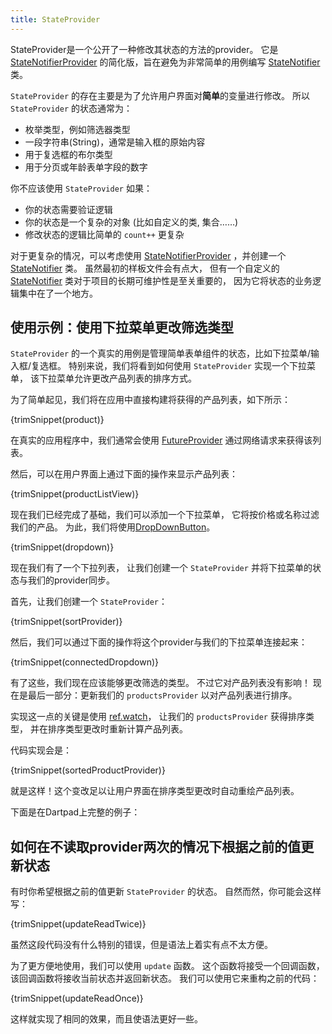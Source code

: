 ```yaml
---
title: StateProvider
---
```



StateProvider是一个公开了一种修改其状态的方法的provider。
它是 [StateNotifierProvider] 的简化版，旨在避免为非常简单的用例编写 [StateNotifier] 类。

`StateProvider` 的存在主要是为了允许用户界面对**简单**的变量进行修改。
所以`StateProvider` 的状态通常为：

- 枚举类型，例如筛选器类型
- 一段字符串(String)，通常是输入框的原始内容
- 用于复选框的布尔类型
- 用于分页或年龄表单字段的数字

你不应该使用 `StateProvider` 如果：

- 你的状态需要验证逻辑
- 你的状态是一个复杂的对象 (比如自定义的类, 集合……)
- 修改状态的逻辑比简单的 `count++` 更复杂

对于更复杂的情况，可以考虑使用 [StateNotifierProvider] ，并创建一个 [StateNotifier] 类。
虽然最初的样板文件会有点大，
但有一个自定义的 [StateNotifier] 类对于项目的长期可维护性是至关重要的，
因为它将状态的业务逻辑集中在了一个地方。

## 使用示例：使用下拉菜单更改筛选类型

`StateProvider` 的一个真实的用例是管理简单表单组件的状态，比如下拉菜单/输入框/复选框。
特别来说，我们将看到如何使用 `StateProvider` 实现一个下拉菜单，
该下拉菜单允许更改产品列表的排序方式。

为了简单起见，我们将在应用中直接构建将获得的产品列表，如下所示：

<CodeBlock>{trimSnippet(product)}</CodeBlock>

在真实的应用程序中，我们通常会使用 [FutureProvider] 通过网络请求来获得该列表。

然后，可以在用户界面上通过下面的操作来显示产品列表：

<CodeBlock>{trimSnippet(productListView)}</CodeBlock>

现在我们已经完成了基础，我们可以添加一个下拉菜单，
它将按价格或名称过滤我们的产品。
为此，我们将使用[DropDownButton](https://api.flutter.dev/flutter/material/DropdownButton-class.html)。

<CodeBlock>{trimSnippet(dropdown)}</CodeBlock>

现在我们有了一个下拉列表，
让我们创建一个 `StateProvider` 并将下拉菜单的状态与我们的provider同步。

首先，让我们创建一个 `StateProvider`：

<CodeBlock>{trimSnippet(sortProvider)}</CodeBlock>

然后，我们可以通过下面的操作将这个provider与我们的下拉菜单连接起来：

<CodeBlock>{trimSnippet(connectedDropdown)}</CodeBlock>

有了这些，我们现在应该能够更改筛选的类型。
不过它对产品列表没有影响！
现在是最后一部分：更新我们的 `productsProvider` 以对产品列表进行排序。

实现这一点的关键是使用 [ref.watch]，
让我们的 `productsProvider` 获得排序类型，
并在排序类型更改时重新计算产品列表。

代码实现会是：

<CodeBlock>{trimSnippet(sortedProductProvider)}</CodeBlock>

就是这样！这个变改足以让用户界面在排序类型更改时自动重绘产品列表。

下面是在Dartpad上完整的例子：



## 如何在不读取provider两次的情况下根据之前的值更新状态

有时你希望根据之前的值更新 `StateProvider` 的状态。
自然而然，你可能会这样写：

<CodeBlock>{trimSnippet(updateReadTwice)}</CodeBlock>

虽然这段代码没有什么特别的错误，但是语法上着实有点不太方便。

为了更方便地使用，我们可以使用 `update` 函数。
这个函数将接受一个回调函数，该回调函数将接收当前状态并返回新状态。
我们可以使用它来重构之前的代码：

<CodeBlock>{trimSnippet(updateReadOnce)}</CodeBlock>

这样就实现了相同的效果，而且使语法更好一些。

[ref.watch]: ../concepts/reading#using-refwatch-to-observe-a-provider
[ref.read]: ../concepts/reading#using-refread-to-obtain-the-state-of-a-provider-once
[statenotifierprovider]: ./state_notifier_provider
[futureprovider]: ./future_provider
[statenotifier]: https://pub.dev/documentation/state_notifier/latest/state_notifier/StateNotifier-class.html
[provider]: ./provider
[asyncvalue]: https://pub.dev/documentation/riverpod/latest/riverpod/AsyncValue-class.html
[future]: https://api.dart.dev/dart-async/Future-class.html
[family]: ../concepts/modifiers/family
